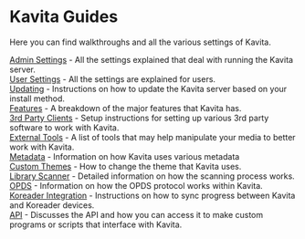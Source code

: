 # Kavita Guides 

Here you can find walkthroughs and all the various settings of Kavita.

[Admin Settings](guides/admin-settings/general) - All the settings explained that deal with running the Kavita server. <br/>
[User Settings](guides/user-settings/account) - All the settings are explained for users. <br/>
[Updating](guides/updating/updating-docker) - Instructions on how to update the Kavita server based on your install method. <br/>
[Features](guides/features) - A breakdown of the major features that Kavita has. <br/>
[3rd Party Clients](guides/3rdparty/aidoku) - Setup instructions for setting up various 3rd party software to work with Kavita. <br/>
[External Tools](guides/external-tools/mangamanager) - A list of tools that may help manipulate your media to better work with Kavita. <br/>
[Metadata](guides/external-tools/mangamanager) - Information on how Kavita uses various metadata <br/>
[Custom Themes](guides/themes/) - How to change the theme that Kavita uses. <br/>
[Library Scanner](guides/scanner/) - Detailed information on how the scanning process works. <br/>
[OPDS](guides/opds/) - Information on how the OPDS protocol works within Kavita. <br/>
[Koreader Integration](guides/koreader) - Instructions on how to sync progress between Kavita and Koreader devices. <br/>
[API](guides/api/) - Discusses the API and how you can access it to make custom programs or scripts that interface with Kavita. <br/>